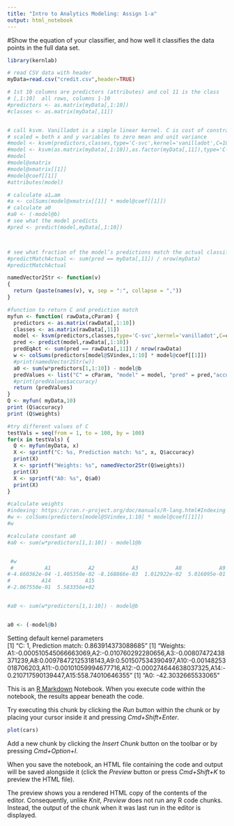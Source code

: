 ```yaml
---
title: "Intro to Analytics Modeling: Assign 1-a"
output: html_notebook
---
```

#Show the equation of your classifier, and how well it classifies the data points in the full data set. 
```r
library(kernlab)

# read CSV data with header
myData=read.csv("credit.csv",header=TRUE)

# 1st 10 columns are predictors (attributes) and col 11 is the class
# [,1:10]  all rows, columns 1-10
#predictors <- as.matrix(myData[,1:10])
#classes <- as.matrix(myData[,11])


# call ksvm. Vanilladot is a simple linear kernel. C is cost of constraints violation
# scaled = both x and y variables to zero mean and unit variance
#model <- ksvm(predictors,classes,type='C-svc',kernel='vanilladot',C=100,scaled=TRUE)
#model <- ksvm(as.matrix(myData[,1:10]),as.factor(myData[,11]),type='C-svc',kernel='vanilladot',C=100,scaled=TRUE)
#model
#model@xmatrix
#model@xmatrix[[1]]
#model@coef[[1]]
#attributes(model)

# calculate a1…am
#a <- colSums(model@xmatrix[[1]] * model@coef[[1]])
# calculate a0
#a0 <- (-model@b)
# see what the model predicts
#pred <- predict(model,myData[,1:10])



# see what fraction of the model’s predictions match the actual classification
#predictMatchActual <- sum(pred == myData[,11]) / nrow(myData)
#predictMatchActual

namedVector2Str <- function(v)
{
  return (paste(names(v), v, sep = ":", collapse = ","))
}

#function to return C and prediction match
myfun <- function( rawData,cParam) {
  predictors <- as.matrix(rawData[,1:10])
  classes <- as.matrix(rawData[,11])
  model <- ksvm(predictors,classes,type='C-svc',kernel='vanilladot',C=cParam,scaled=TRUE)
  pred <- predict(model,rawData[,1:10])
  predEqAct <- sum(pred == rawData[,11]) / nrow(rawData)
  w <- colSums(predictors[model@SVindex,1:10] * model@coef[[1]])
  #print(namedVector2Str(w))
  a0 <- sum(w*predictors[1,1:10]) - model@b
  predValues <- list("C" = cParam, "model" = model, "pred" = pred,"accuracy" = predEqAct, "weights"=w, "a0"=a0)
  #print(predValues$accuracy)
  return (predValues)
}
Q <- myfun( myData,10)
print (Q$accuracy)
print (Q$weights)

#try different values of C
testVals = seq(from = 1, to = 100, by = 100)
for(x in testVals) {
  Q <- myfun(myData, x)
  X <- sprintf("C: %s, Prediction match: %s", x, Q$accuracy)
  print(X)
  X <- sprintf("Weights: %s", namedVector2Str(Q$weights))
  print(X)
  X <- sprintf("A0: %s", Q$a0)
  print(X)
}

#calculate weights
#indexing: https://cran.r-project.org/doc/manuals/R-lang.html#Indexing
#w <- colSums(predictors[model@SVindex,1:10] * model@coef[[1]])
#w

#calculate constant a0
#a0 <- sum(w*predictors[1,1:10]) - model1@b


 #w
 #          A1            A2            A3            A8            A9           A10           A11           A12 
#-4.660362e-04 -1.405350e-02 -8.168866e-03  1.012922e-02  5.016095e-01 -1.403434e-03  1.291217e-03 -2.668989e-04 
#          A14           A15 
#-2.067550e-01  5.583356e+02 


#a0 <- sum(w*predictors[1,1:10]) - model@b


a0 <- (-model@b)


```
 Setting default kernel parameters  
[1] "C: 1, Prediction match: 0.863914373088685"
[1] "Weights: A1:-0.000510545066663069,A2:-0.010760292280656,A3:-0.00807472438371239,A8:0.00978472125318143,A9:0.501507534390497,A10:-0.00148253018706203,A11:-0.00101059994677716,A12:-0.000274644638037325,A14:-0.210717590139447,A15:558.74010646355"
[1] "A0: -42.3032665533065"





This is an [R Markdown](http://rmarkdown.rstudio.com) Notebook. When you execute code within the notebook, the results appear beneath the code. 

Try executing this chunk by clicking the *Run* button within the chunk or by placing your cursor inside it and pressing *Cmd+Shift+Enter*. 

```r
plot(cars)
```

Add a new chunk by clicking the *Insert Chunk* button on the toolbar or by pressing *Cmd+Option+I*.

When you save the notebook, an HTML file containing the code and output will be saved alongside it (click the *Preview* button or press *Cmd+Shift+K* to preview the HTML file). 

The preview shows you a rendered HTML copy of the contents of the editor. Consequently, unlike *Knit*, *Preview* does not run any R code chunks. Instead, the output of the chunk when it was last run in the editor is displayed.

